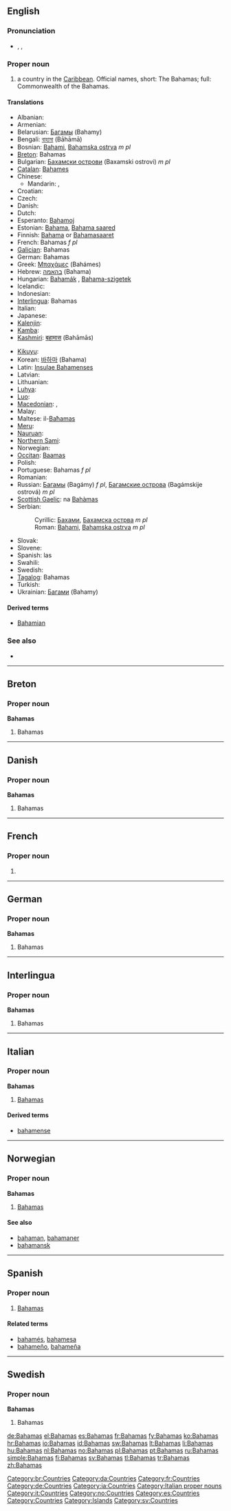 {{also|Bahama's|bahamas}}
==English==
{{wikipedia}}

===Pronunciation===
* {{enPR|bə-hä'-məz}}, {{IPA|/bə.ˈhɑː.məz/}}, {{SAMPA|/b@."hA:.m@z/}}

===Proper noun===
{{en-proper noun}}

# a country in the [[Caribbean]]. Official names, short: The Bahamas; full: Commonwealth of the Bahamas.

====Translations====
{{trans-top|country in the Caribbean}}
* Albanian: {{t-|sq|Bahama|xs=Albanian}}
* Armenian: {{t-|hy|Բահամներ|tr=Bahamner}}
* Belarusian: [[Багамы]] (Bahamy) {{p}}
* Bengali: [[বাহামা]] (Bāhāmā)
* Bosnian: [[Bahami]], [[Bahamska ostrva]] ''m pl''
* [[Breton]]: Bahamas
* Bulgarian: [[Бахамски острови]] (Baxamski ostrovi) ''m pl''
* [[Catalan]]: [[Bahames]] {{p}}
* Chinese:
** Mandarin: {{t-|cmn|巴哈馬|sc=Hani}}, {{t-|cmn|巴哈马|tr=Bāhāmǎ|sc=Hani}}
* Croatian: {{t+|hr|Bahami|p}}
* Czech: {{t+|cs|Bahamy|f|p}}
* Danish: {{t-|da|Bahamas}}
* Dutch: {{t+|nl|Bahama's|p}}
* Esperanto: [[Bahamoj]] {{p}}
* Estonian: [[Bahama]], [[Bahama saared]]
* Finnish: [[Bahama]] or [[Bahamasaaret]] {{p}}
* French: Bahamas ''f pl''
* [[Galician]]: Bahamas {{f|p}}
* German: Bahamas {{p}}
* Greek: [[Μπαχάμες]] (Bahámes)
* Hebrew: [[בהאמה]] (Bahama) {{f}}
* Hungarian: [[Bahamák]] {{p}}, [[Bahama-szigetek]] {{p}}
* Icelandic: {{t+|is|Bahamaeyjar}}
* Indonesian: {{t-|id|Bahama|xs=Indonesian}}
* [[Interlingua]]: Bahamas
* Italian: {{t-|it|Bahama|f}}
* Japanese: {{t-|ja|バハマ|tr=Bahama}}
* [[Kalenjin]]: {{tø|kln|Pahama}}
* [[Kamba]]: {{tø|kam|Mbaama}}
* [[Kashmiri]]: [[बहामास]] (Bahāmās)
{{trans-mid}}
* [[Kikuyu]]: {{tø|ki|Bahamas}}
* Korean: [[바하마]] (Bahama)
* Latin: [[Insulae Bahamenses]] {{f|p}}
* Latvian: {{t-|lv|Bahamas|xs=Latvian}}
* Lithuanian: {{t+|lt|Bahamos|xs=Lithuanian}}
* [[Luhya]]: {{tø|luy|Ebahama}}
* [[Luo]]: {{tø|luo|Bahamas}}
* [[Macedonian]]: {{t|mk|Бахами|p|tr=Bahámi}},  {{t|mk|Бахамски Острови|p|tr=Báhamski Óstrovi}}
* Malay: {{t-|ms|Bahamas|xs=Malay}}
* Maltese: il-[[Baħamas]]
* [[Meru]]: {{tø|mer|Bahama}}
* [[Nauruan]]: {{t-|na|Bahamas|xs=Nauruan}}
* [[Northern Sami]]: {{tø|se|Bahamas sullot}}
* Norwegian: {{t+|no|Bahamas}}
* [[Occitan]]: [[Baamas]] {{f|p}}
* Polish: {{t+|pl|Bahamy|p}}
* Portuguese: Bahamas ''f pl''
* Romanian: {{t-|ro|Bahamas}}
* Russian: [[Багамы]] (Bagámy) ''f pl'', [[Багамские острова]] (Bagámskije ostrová) ''m pl''
* [[Scottish Gaelic]]: na [[Bahàmas]]
* Serbian:
*: Cyrillic: [[Бахами]], [[Бахамска острва]] ''m pl''
*: Roman: [[Bahami]], [[Bahamska ostrva]] ''m pl''
* Slovak: {{t-|sk|Bahamy}}
* Slovene: {{t+|sl|Bahami}}
* Spanish: las {{t+|es|Bahamas|f|p}}
* Swahili: {{t+|sw|Bahama|xs=Swahili}}
* Swedish: {{t+|sv|Bahamas}}
* [[Tagalog]]: Bahamas
* Turkish: {{t+|tr|Bahamalar|p}}
* Ukrainian: [[Багами]] (Bahamy) {{p}}
{{trans-bottom}}

====Derived terms====
* [[Bahamian]]

===See also===
* {{list|en|countries of North America}}

----

==Breton==

===Proper noun===
'''Bahamas'''

# Bahamas

[[Category:br:Countries]]

----

==Danish==

===Proper noun===
'''Bahamas'''

# Bahamas

[[Category:da:Countries]]

----

==French==

===Proper noun===
{{infl|fr|proper noun}} {{f|p}}

# {{l|en|Bahamas}}

[[Category:fr:Countries]]

----

==German==

===Proper noun===
'''Bahamas''' {{p}}

# Bahamas

[[Category:de:Countries]]

----

==Interlingua==

===Proper noun===
'''Bahamas'''

# Bahamas

[[Category:ia:Countries]]

----

==Italian==
{{wikipedia|lang=it}}

===Proper noun===
'''Bahamas''' {{f}} {{p}}

# [[#English|Bahamas]]

====Derived terms====
* [[bahamense]]

[[Category:Italian proper nouns]]
[[Category:it:Countries]]

----

==Norwegian==

===Proper noun===
'''Bahamas'''

# [[#English|Bahamas]]

====See also====
* [[bahaman]], [[bahamaner]]
* [[bahamansk]]

[[Category:no:Countries]]

----

==Spanish==
{{wikipedia|lang=es}}

===Proper noun===
{{infl|es|proper noun|g=f|g2=p}}

# [[#English|Bahamas]]

====Related terms====
* [[bahamés]], [[bahamesa]]
* [[bahameño]], [[bahameña]]

[[Category:es:Countries]]

----

==Swedish==

===Proper noun===
'''Bahamas'''

# Bahamas

[[Category:Countries]]
[[Category:Islands]]
[[Category:sv:Countries]]

[[de:Bahamas]]
[[el:Bahamas]]
[[es:Bahamas]]
[[fr:Bahamas]]
[[fy:Bahamas]]
[[ko:Bahamas]]
[[hr:Bahamas]]
[[io:Bahamas]]
[[id:Bahamas]]
[[sw:Bahamas]]
[[lt:Bahamas]]
[[li:Bahamas]]
[[hu:Bahamas]]
[[nl:Bahamas]]
[[no:Bahamas]]
[[pl:Bahamas]]
[[pt:Bahamas]]
[[ru:Bahamas]]
[[simple:Bahamas]]
[[fi:Bahamas]]
[[sv:Bahamas]]
[[tl:Bahamas]]
[[tr:Bahamas]]
[[zh:Bahamas]]
